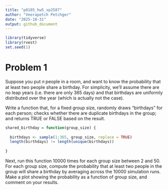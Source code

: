 ```yaml
---
title: "p8105_hw5_vp2587"
author: "Veerapetch Petchger"
date: "2025-10-31"
output: github_document
---
```

```r
library(tidyverse)
library(rvest)
set.seed(1)
```

# Problem 1
Suppose you put 𝑛 people in a room, and want to know the probability that at least two people share a birthday. For simplicity, we’ll assume there are no leap years (i.e. there are only 365 days) and that birthdays are uniformly distributed over the year (which is actually not the case).

Write a function that, for a fixed group size, randomly draws “birthdays” for each person; checks whether there are duplicate birthdays in the group; and returns TRUE or FALSE based on the result.

```r
shared_birthday = function(group_size) {
  
  birthdays <- sample(1:365, group_size, replace = TRUE)
  length(birthdays) != length(unique(birthdays))
 
}
```

Next, run this function 10000 times for each group size between 2 and 50. For each group size, compute the probability that at least two people in the group will share a birthday by averaging across the 10000 simulation runs. Make a plot showing the probability as a function of group size, and comment on your results.

